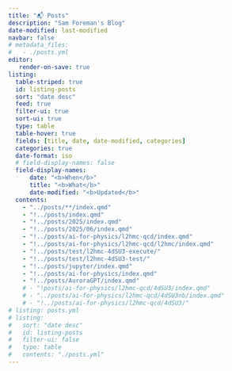 ```yaml
---
title: "📬 Posts"
description: "Sam Foreman's Blog"
date-modified: last-modified
navbar: false
# metadata_files:
#   - ./posts.yml
editor:
   render-on-save: true
listing:
  table-striped: true
  id: listing-posts
  sort: "date desc"
  feed: true
  filter-ui: true
  sort-ui: true
  type: table
  table-hover: true
  fields: [title, date, date-modified, categories]
  categories: true
  date-format: iso
  # field-display-names: false
  field-display-names:
      date: "<b>When</b>"
      title: "<b>What</b>"
      date-modified: "<b>Updated</b>"
  contents:
    - "../posts/**/index.qmd"
    - "!../posts/index.qmd"
    - "!../posts/2025/index.qmd"
    - "!../posts/2025/06/index.qmd"
    - "!../posts/ai-for-physics/l2hmc-qcd/index.qmd"
    - "!../posts/ai-for-physics/l2hmc-qcd/l2hmc/index.qmd"
    - "!../posts/test/l2hmc-4dSU3-execute/"
    - "!../posts/test/l2hmc-4dSU3-test/"
    - "!../posts/jupyter/index.qmd"
    - "!../posts/ai-for-physics/index.qmd"
    - "!../posts/AuroraGPT/index.qmd"
    # - "!posts/ai-for-physics/l2hmc-qcd/4dSU3/index.qmd"
    # - "../posts/ai-for-physics/l2hmc-qcd/4dSU3nb/index.qmd"
    # - "!../posts/ai-for-physics/l2hmc-qcd/4dSU3/"
# listing: posts.yml
# listing:
#   sort: "date desc"
#   id: listing-posts
#   filter-ui: false
#   type: table
#   contents: "./posts.yml"
---
```


:::: {.feature}

::: {#listing-posts}
:::

::::
